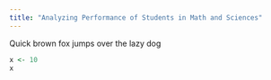```yaml
---
title: "Analyzing Performance of Students in Math and Sciences"
---
```


Quick brown fox jumps over the lazy dog

```r

x <- 10
x

```